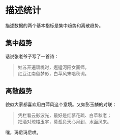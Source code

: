 # 描述统计 {#central-tendency}

描述数据的两个基本指标是集中趋势和离散趋势。

## 集中趋势

话说张老爷子写了一首诗：

> 姑苏开遍碧桃时，邂逅河阳女画师。  
红豆江南留梦影，白苹风末唱秋词。

## 离散趋势

貌似大家都喜欢用白萍风这个意境。又如彭玉麟的对联：

> 凭栏看云影波光，最好是红蓼花疏、白苹秋老；  
把酒对琼楼玉宇，莫孤负天心月到、水面风来。

嘿，玛尼玛尼哄。
